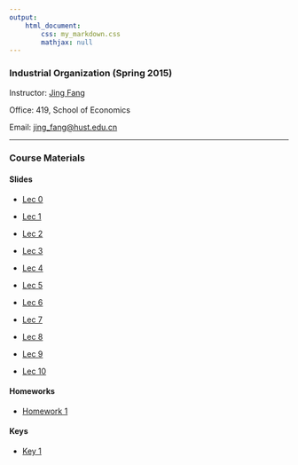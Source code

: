 ```yaml
---
output: 
    html_document:
        css: my_markdown.css
        mathjax: null
---
```


### Industrial Organization (Spring 2015)

Instructor: [Jing Fang](http://bayeswhu.github.io)

Office: 419, School of Economics

Email: [jing_fang@hust.edu.cn](jing_fang@hust.edu.cn)

-----

### Course Materials

#### Slides

- [Lec 0](io/Lec0.html)

- [Lec 1](io/Lec1.html)

- [Lec 2](io/Lec2.html)

- [Lec 3](io/Lec3.html)

- [Lec 4](io/Lec4.html)

- [Lec 5](io/Lec5.html)

- [Lec 6](io/Lec6.html)

- [Lec 7](io/Lec7.html)

- [Lec 8](io/Lec8.html)

- [Lec 9](io/Lec9.html)

- [Lec 10](io/Lec10.html)

#### Homeworks

- [Homework 1](io/Homework.pdf)

#### Keys

- [Key 1](io/Homework_key.pdf)